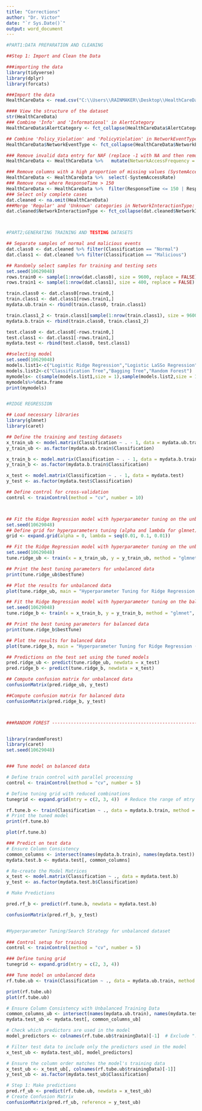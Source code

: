 ---
title: "Corrections"
author: "Dr. Victor"
date: "`r Sys.Date()`"
output: word_document
---

```{r}
#PART1:DATA PREPARATION AND CLEANING

##Step 1: Import and Clean the Data

###importing the data
library(tidyverse)
library(dplyr)
library(forcats)

###Import the data
HealthCareData <- read.csv("C:\\Users\\RAINMAKER\\Desktop\\HealthCareData_2024.csv")

#### View the structure of the dataset
str(HealthCareData)
### Combine 'Info' and 'Informational' in AlertCategory
HealthCareData$AlertCategory <- fct_collapse(HealthCareData$AlertCategory,Informational = c("Info", "Informational"))

## Combine 'Policy_Violation' and 'PolicyViolation' in NetworkEventType
HealthCareData$NetworkEventType <- fct_collapse(HealthCareData$NetworkEventType, PolicyViolation = c("Policy_Violation","PolicyViolation")) 

### Remove invalid data entry for NAF (replace -1 with NA and then remove NAs)
HealthCareData <- HealthCareData %>%   mutate(NetworkAccessFrequency = ifelse(NetworkAccessFrequency == -1, NA, NetworkAccessFrequency)) %>%  filter(!is.na(NetworkAccessFrequency))

### Remove columns with a high proportion of missing values (SystemAccessRate)
HealthCareData <- HealthCareData %>%  select(-SystemAccessRate)
### Remove rows where ResponseTime > 150
HealthCareData <- HealthCareData %>%  filter(ResponseTime <= 150 | ResponseTime != 99999)
### Select only complete cases
dat.cleaned <- na.omit(HealthCareData)
###Merge 'Regular' and 'Unknown' categories in NetworkInteractionType:
dat.cleaned$NetworkInteractionType <- fct_collapse(dat.cleaned$NetworkInteractionType, Others = c("Regular", "Unknown"))                                                  



#PART2;GENERATING TRAINING AND TESTING DATASETS

## Separate samples of normal and malicious events
dat.class0 <- dat.cleaned %>% filter(Classification == "Normal")
dat.class1 <- dat.cleaned %>% filter(Classification == "Malicious")

## Randomly select samples for training and testing sets
set.seed(10629048)  
rows.train0 <- sample(1:nrow(dat.class0), size = 9600, replace = FALSE)
rows.train1 <- sample(1:nrow(dat.class1), size = 400, replace = FALSE)

train.class0 <- dat.class0[rows.train0,]
train.class1 <- dat.class1[rows.train1,]
mydata.ub.train <- rbind(train.class0, train.class1)

train.class1_2 <- train.class1[sample(1:nrow(train.class1), size = 9600, replace = TRUE),]
mydata.b.train <- rbind(train.class0, train.class1_2)

test.class0 <- dat.class0[-rows.train0,]
test.class1 <- dat.class1[-rows.train1,]
mydata.test <- rbind(test.class0, test.class1)

##selecting model
set.seed(10629048)
models.list1<-c("Logistic Ridge Regression","Logistic LaSSo Regression","Logistic Elastic-Net Regression")
models.list2<-c("Classification Tree","Bagging Tree","Random Forest")
mymodels<- c(sample(models.list1,size = 1),sample(models.list2,size = 1))
mymodels%>%data.frame
print(mymodels)


#RIDGE REGRESSION

## Load necessary libraries
library(glmnet)
library(caret)

## Define the training and testing datasets
x_train_ub <- model.matrix(Classification ~ . - 1, data = mydata.ub.train)
y_train_ub <- as.factor(mydata.ub.train$Classification)

x_train_b <- model.matrix(Classification ~ . - 1, data = mydata.b.train)
y_train_b <- as.factor(mydata.b.train$Classification)

x_test <- model.matrix(Classification ~ . - 1, data = mydata.test)
y_test <- as.factor(mydata.test$Classification)

## Define control for cross-validation
control <- trainControl(method = "cv", number = 10)



## Fit the Ridge Regression model with hyperparameter tuning on the unbalanced training data
set.seed(10629048)
## Define grid for hyperparameters tuning (alpha and lambda for glmnet)
grid <- expand.grid(alpha = 0, lambda = seq(0.01, 0.1, 0.01))

## Fit the Ridge Regression model with hyperparameter tuning on the unbalanced training data
set.seed(10629048)
tune.ridge_ub <- train(x = x_train_ub, y = y_train_ub, method = "glmnet", trControl = control, tuneGrid = grid)

## Print the best tuning parameters for unbalanced data
print(tune.ridge_ub$bestTune)

## Plot the results for unbalanced data
plot(tune.ridge_ub, main = "Hyperparameter Tuning for Ridge Regression (Unbalanced Data)")

## Fit the Ridge Regression model with hyperparameter tuning on the balanced training data
set.seed(10629048)
tune.ridge_b <- train(x = x_train_b, y = y_train_b, method = "glmnet", trControl = control, tuneGrid = grid)

## Print the best tuning parameters for balanced data
print(tune.ridge_b$bestTune)

## Plot the results for balanced data
plot(tune.ridge_b, main = "Hyperparameter Tuning for Ridge Regression (Balanced Data)")

## Predictions on the test set using the tuned models
pred.ridge_ub <- predict(tune.ridge_ub, newdata = x_test)
pred.ridge_b <- predict(tune.ridge_b, newdata = x_test)

## Compute confusion matrix for unbalanced data
confusionMatrix(pred.ridge_ub, y_test)

##Compute confusion matrix for balanced data
confusionMatrix(pred.ridge_b, y_test)



###RANDOM FOREST ------------------------------------------------------------------


library(randomForest)
library(caret)
set.seed(10629048)


### Tune model on balanced data

# Define train control with parallel processing
control <- trainControl(method = "cv", number = 5)

# Define tuning grid with reduced combinations
tunegrid <- expand.grid(mtry = c(2, 3, 4))  # Reduce the range of mtry values

rf.tune.b <- train(Classification ~ ., data = mydata.b.train, method = "rf",ntree = 300,trControl = control, tuneGrid = tunegrid)
# Print the tuned model
print(rf.tune.b)

plot(rf.tune.b) 

### Predict on test data
# Ensure Column Consistency
common_columns <- intersect(names(mydata.b.train), names(mydata.test))
mydata.test.b <- mydata.test[, common_columns]

# Re-create the Model Matrices
x_test <- model.matrix(Classification ~ ., data = mydata.test.b)
y_test <- as.factor(mydata.test.b$Classification)

# Make Predictions

pred.rf_b <- predict(rf.tune.b, newdata = mydata.test.b)

confusionMatrix(pred.rf_b, y_test)


#Hyperparameter Tuning/Search Strategy for unbalanced dataset
 
### Control setup for training
control <- trainControl(method = "cv", number = 5)

### Define tuning grid
tunegrid <- expand.grid(mtry = c(2, 3, 4))

### Tune model on unbalanced data
rf.tube.ub <- train(Classification ~ ., data = mydata.ub.train, method = "rf", ntree = 300, trControl = control,tuneGrid = tunegrid)

print(rf.tube.ub)
plot(rf.tube.ub)

# Ensure Column Consistency with Unbalanced Training Data
common_columns_ub <- intersect(names(mydata.ub.train), names(mydata.test))
mydata.test_ub <- mydata.test[, common_columns_ub]

# Check which predictors are used in the model
model_predictors <- colnames(rf.tube.ub$trainingData)[-1]  # Exclude ".outcome"

# Filter test data to include only the predictors used in the model
x_test_ub <- mydata.test_ub[, model_predictors]

# Ensure the column order matches the model's training data
x_test_ub <- x_test_ub[, colnames(rf.tube.ub$trainingData)[-1]]
y_test_ub <- as.factor(mydata.test_ub$Classification)

# Step 1: Make predictions
pred.rf_ub <- predict(rf.tube.ub, newdata = x_test_ub)
# Create Confusion Matrix
confusionMatrix(pred.rf_ub, reference = y_test_ub)




















```
